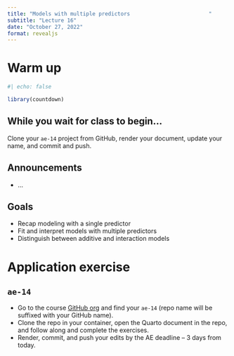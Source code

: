 ```yaml
---
title: "Models with multiple predictors							"
subtitle: "Lecture 16"
date: "October 27, 2022"
format: revealjs
---
```


# Warm up

```r
#| echo: false

library(countdown)
```

## While you wait for class to begin...

Clone your `ae-14` project from GitHub, render your document, update your name, and commit and push.

## Announcements

-   ...

## Goals

-   Recap modeling with a single predictor
-   Fit and interpret models with multiple predictors
-   Distinguish between additive and interaction models

# Application exercise

## `ae-14`

::: appex
::: nonincremental
-   Go to the course [GitHub org](https://github.com/sta199-f22-1) and find your `ae-14` (repo name will be suffixed with your GitHub name).
-   Clone the repo in your container, open the Quarto document in the repo, and follow along and complete the exercises.
-   Render, commit, and push your edits by the AE deadline -- 3 days from today.
:::
:::
